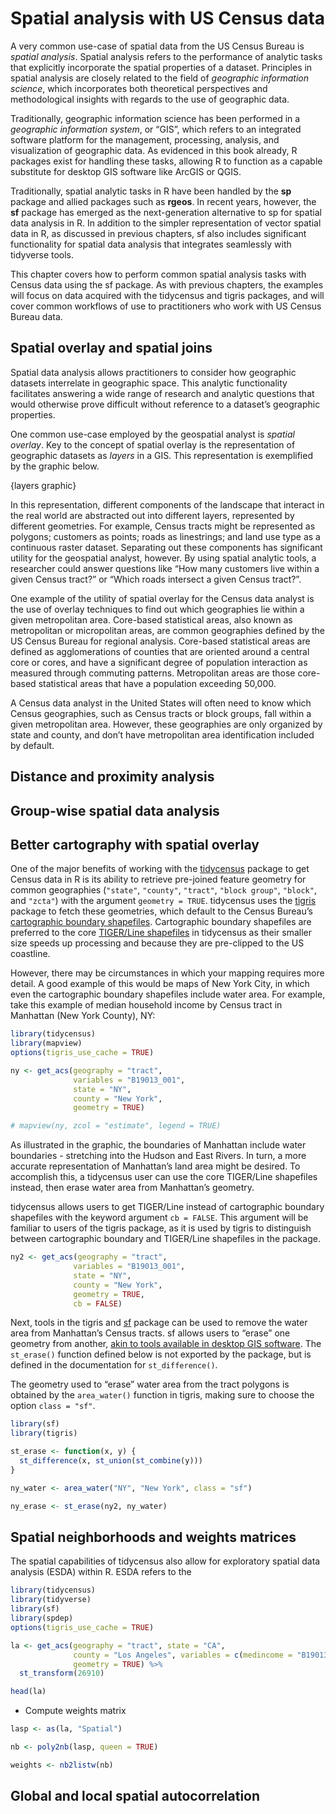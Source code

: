# Spatial analysis with US Census data

A very common use-case of spatial data from the US Census Bureau is _spatial analysis_.  Spatial analysis refers to the performance of analytic tasks that explicitly incorporate the spatial properties of a dataset.  Principles in spatial analysis are closely related to the field of _geographic information science_, which incorporates both theoretical perspectives and methodological insights with regards to the use of geographic data.  

Traditionally, geographic information science has been performed in a _geographic information system_, or “GIS”, which refers to an integrated software platform for the management, processing, analysis, and visualization of geographic data.  As evidenced in this book already, R packages exist for handling these tasks, allowing R to function as a capable substitute for desktop GIS software like ArcGIS or QGIS.  

Traditionally, spatial analytic tasks in R have been handled by the __sp__ package and allied packages such as __rgeos__.  In recent years, however, the __sf__ package has emerged as the next-generation alternative to sp for spatial data analysis in R.  In addition to the simpler representation of vector spatial data in R, as discussed in previous chapters, sf also includes significant functionality for spatial data analysis that integrates seamlessly with tidyverse tools.  

This chapter covers how to perform common spatial analysis tasks with Census data using the sf package.  As with previous chapters, the examples will focus on data acquired with the tidycensus and tigris packages, and will cover common workflows of use to practitioners who work with US Census Bureau data.  

## Spatial overlay and spatial joins

Spatial data analysis allows practitioners to consider how geographic datasets interrelate in geographic space.  This analytic functionality facilitates answering a wide range of research and analytic questions that would otherwise prove difficult without reference to a dataset’s geographic properties.  

One common use-case employed by the geospatial analyst is _spatial overlay_.  Key to the concept of spatial overlay is the representation of geographic datasets as _layers_ in a GIS.  This representation is exemplified by the graphic below.  

{layers graphic}

In this representation, different components of the landscape that interact in the real world are abstracted out into different layers, represented by different geometries.  For example, Census tracts might be represented as polygons; customers as points; roads as linestrings; and land use type as a continuous raster dataset.  Separating out these components has significant utility for the geospatial analyst, however.  By using spatial analytic tools, a researcher could answer questions like "How many customers live within a given Census tract?" or "Which roads intersect a given Census tract?".  

One example of the utility of spatial overlay for the Census data analyst is the use of overlay techniques to find out which geographies lie within a given metropolitan area.  Core-based statistical areas, also known as metropolitan or micropolitan areas, are common geographies defined by the US Census Bureau for regional analysis.  Core-based statistical areas are defined as agglomerations of counties that are oriented around a central core or cores, and have a significant degree of population interaction as measured through commuting patterns.  Metropolitan areas are those core-based statistical areas that have a population exceeding 50,000.  

A Census data analyst in the United States will often need to know which Census geographies, such as Census tracts or block groups, fall within a given metropolitan area.  However, these geographies are only organized by state and county, and don't have metropolitan area identification included by default.  

## Distance and proximity analysis



## Group-wise spatial data analysis


## Better cartography with spatial overlay

One of the major benefits of working with the [tidycensus](https://walkerke.github.io/tidycensus/) package to get Census data in R is its ability to retrieve pre-joined feature geometry for common geographies (`"state"`, `"county"`, `"tract"`, `"block group"`, `"block"`, and `"zcta"`) with the argument `geometry = TRUE`.  tidycensus uses the [tigris](https://github.com/walkerke/tigris) package to fetch these geometries, which default to the Census Bureau's [cartographic boundary shapefiles](https://www.census.gov/geo/maps-data/data/tiger-cart-boundary.html).  Cartographic boundary shapefiles are preferred to the core [TIGER/Line shapefiles](https://www.census.gov/geo/maps-data/data/tiger-line.html) in tidycensus as their smaller size speeds up processing and because they are pre-clipped to the US coastline.

However, there may be circumstances in which your mapping requires more detail.  A good example of this would be maps of New York City, in which even the cartographic boundary shapefiles include water area.  For example, take this example of median household income by Census tract in Manhattan (New York County), NY: 

```r
library(tidycensus)
library(mapview)
options(tigris_use_cache = TRUE)

ny <- get_acs(geography = "tract", 
              variables = "B19013_001", 
              state = "NY", 
              county = "New York", 
              geometry = TRUE)

# mapview(ny, zcol = "estimate", legend = TRUE)

```

As illustrated in the graphic, the boundaries of Manhattan include water boundaries - stretching into the Hudson and East Rivers.  In turn, a more accurate representation of Manhattan's land area might be desired.  To accomplish this, a tidycensus user can use the core TIGER/Line shapefiles instead, then erase water area from Manhattan's geometry.  

tidycensus allows users to get TIGER/Line instead of cartographic boundary shapefiles with the keyword argument `cb = FALSE`.  This argument will be familiar to users of the tigris package, as it is used by tigris to distinguish between cartographic boundary and TIGER/Line shapefiles in the package.  

```r
ny2 <- get_acs(geography = "tract", 
              variables = "B19013_001", 
              state = "NY", 
              county = "New York", 
              geometry = TRUE, 
              cb = FALSE)
```

Next, tools in the tigris and [sf](https://github.com/r-spatial/sf) package can be used to remove the water area from Manhattan's Census tracts.  sf allows users to "erase" one geometry from another, [akin to tools available in desktop GIS software](http://pro.arcgis.com/en/pro-app/tool-reference/analysis/erase.htm).  The `st_erase()` function defined below is not exported by the package, but is defined in the documentation for `st_difference()`.  

The geometry used to "erase" water area from the tract polygons is obtained by the `area_water()` function in tigris, making sure to choose the option `class = "sf"`.  

```r
library(sf)
library(tigris)

st_erase <- function(x, y) {
  st_difference(x, st_union(st_combine(y)))
}

ny_water <- area_water("NY", "New York", class = "sf")

ny_erase <- st_erase(ny2, ny_water)

```



## Spatial neighborhoods and weights matrices

The spatial capabilities of tidycensus also allow for exploratory spatial data analysis (ESDA) within R.  ESDA refers to the 


```r
library(tidycensus)
library(tidyverse)
library(sf)
library(spdep)
options(tigris_use_cache = TRUE)

la <- get_acs(geography = "tract", state = "CA", 
              county = "Los Angeles", variables = c(medincome = "B19013_001"), 
              geometry = TRUE) %>%
  st_transform(26910)

head(la)

```

* Compute weights matrix

```r
lasp <- as(la, "Spatial")

nb <- poly2nb(lasp, queen = TRUE)

weights <- nb2listw(nb)

```



## Global and local spatial autocorrelation



